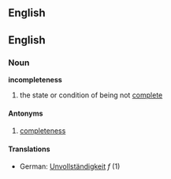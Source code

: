 ==English==
==English==
===Noun===
'''incompleteness'''
# the state or condition of being not [[complete]]
====Antonyms====
#[[completeness]]
====Translations====
*German: [[Unvollständigkeit]] ''f'' (1)